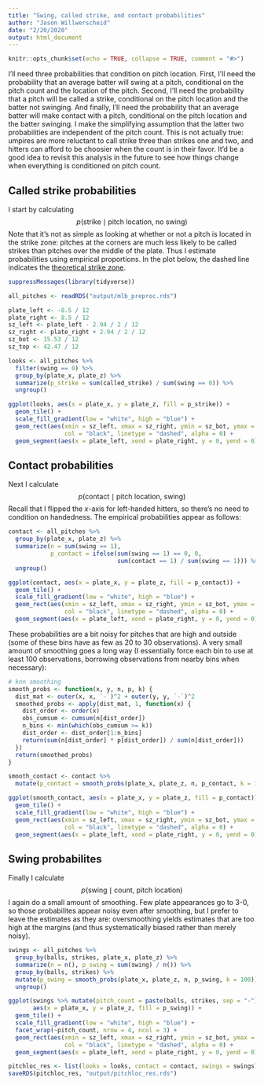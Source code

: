 ```yaml
---
title: "Swing, called strike, and contact probabilities"
author: "Jason Willwerscheid"
date: "2/20/2020"
output: html_document
---
```


```r
knitr::opts_chunk$set(echo = TRUE, collapse = TRUE, comment = "#>")
```

I'll need three probabilities that condition on pitch location. First, I'll need the probability that an average batter will swing at a pitch, conditional on the pitch count and the location of the pitch. Second, I'll need the probability that a pitch will be called a strike, conditional on the pitch location and the batter not swinging. And finally, I'll need the probability that an average batter will make contact with a pitch, conditional on the pitch location and the batter swinging. I make the simplifying assumption that the latter two probabilities are independent of the pitch count. This is not actually true: umpires are more reluctant to call strike three than strikes one and two, and hitters can afford to be choosier when the count is in their favor. It'd be a good idea to revisit this analysis in the future to see how things change when everything is conditioned on pitch count.

## Called strike probabilities

I start by calculating
$$ p(\text{strike} \mid \text{pitch location, no swing}) $$
Note that it's not as simple as looking at whether or not a pitch is located in the strike zone: pitches at the corners are much less likely to be called strikes than pitches over the middle of the plate. Thus I estimate probabilities using empirical proportions. In the plot below, the dashed line indicates the [theoretical strike zone](https://www.baseballprospectus.com/news/article/37347/robo-strike-zone-not-simple-think/).

```r
suppressMessages(library(tidyverse))

all_pitches <- readRDS("output/mlb_preproc.rds")

plate_left <- -8.5 / 12
plate_right <- 8.5 / 12
sz_left <- plate_left - 2.94 / 2 / 12
sz_right <- plate_right + 2.94 / 2 / 12
sz_bot <- 15.53 / 12
sz_top <- 42.47 / 12

looks <- all_pitches %>%
  filter(swing == 0) %>%
  group_by(plate_x, plate_z) %>%
  summarize(p_strike = sum(called_strike) / sum(swing == 0)) %>%
  ungroup()

ggplot(looks, aes(x = plate_x, y = plate_z, fill = p_strike)) + 
  geom_tile() +
  scale_fill_gradient(low = "white", high = "blue") +
  geom_rect(aes(xmin = sz_left, xmax = sz_right, ymin = sz_bot, ymax = sz_top),
                col = "black", linetype = "dashed", alpha = 0) +
  geom_segment(aes(x = plate_left, xend = plate_right, y = 0, yend = 0))
```

## Contact probabilities

Next I calculate
$$ p(\text{contact} \mid \text{pitch location, swing}) $$
Recall that I flipped the $x$-axis for left-handed hitters, so there's no need to condition on handedness. The empirical probabilities appear as follows:

```r
contact <- all_pitches %>%
  group_by(plate_x, plate_z) %>%
  summarize(n = sum(swing == 1), 
            p_contact = ifelse(sum(swing == 1) == 0, 0, 
                               sum(contact == 1) / sum(swing == 1))) %>%
  ungroup() 

ggplot(contact, aes(x = plate_x, y = plate_z, fill = p_contact)) + 
  geom_tile() +
  scale_fill_gradient(low = "white", high = "blue") +
  geom_rect(aes(xmin = sz_left, xmax = sz_right, ymin = sz_bot, ymax = sz_top),
                col = "black", linetype = "dashed", alpha = 0) +
  geom_segment(aes(x = plate_left, xend = plate_right, y = 0, yend = 0))
```

These probabilities are a bit noisy for pitches that are high and outside (some of these bins have as few as 20 to 30 observations). A very small amount of smoothing goes a long way (I essentially force each bin to use at least 100 observations, borrowing observations from nearby bins when necessary):

```r
# knn smoothing
smooth_probs <- function(x, y, n, p, k) {
  dist_mat <- outer(x, x, `-`)^2 + outer(y, y, `-`)^2
  smoothed_probs <- apply(dist_mat, 1, function(x) {
    dist_order <- order(x)
    obs_cumsum <- cumsum(n[dist_order])
    n_bins <- min(which(obs_cumsum >= k))
    dist_order <- dist_order[1:n_bins]
    return(sum(n[dist_order] * p[dist_order]) / sum(n[dist_order]))
  })
  return(smoothed_probs)
}

smooth_contact <- contact %>%
  mutate(p_contact = smooth_probs(plate_x, plate_z, n, p_contact, k = 100))

ggplot(smooth_contact, aes(x = plate_x, y = plate_z, fill = p_contact)) + 
  geom_tile() +
  scale_fill_gradient(low = "white", high = "blue") +
  geom_rect(aes(xmin = sz_left, xmax = sz_right, ymin = sz_bot, ymax = sz_top),
                col = "black", linetype = "dashed", alpha = 0) +
  geom_segment(aes(x = plate_left, xend = plate_right, y = 0, yend = 0))
```

## Swing probabilites

Finally I calculate
$$ p(\text{swing} \mid \text{count, pitch location}) $$
I again do a small amount of smoothing. Few plate appearances go to 3-0, so those probabilites appear noisy even after smoothing, but I prefer to leave the estimates as they are: oversmoothing yields estimates that are too high at the margins (and thus systematically biased rather than merely noisy).

```r
swings <- all_pitches %>%
  group_by(balls, strikes, plate_x, plate_z) %>%
  summarize(n = n(), p_swing = sum(swing) / n()) %>%
  group_by(balls, strikes) %>%
  mutate(p_swing = smooth_probs(plate_x, plate_z, n, p_swing, k = 100)) %>%
  ungroup()

ggplot(swings %>% mutate(pitch_count = paste(balls, strikes, sep = "-")), 
       aes(x = plate_x, y = plate_z, fill = p_swing)) +
  geom_tile() +
  scale_fill_gradient(low = "white", high = "blue") +
  facet_wrap(~pitch_count, nrow = 4, ncol = 3) +
  geom_rect(aes(xmin = sz_left, xmax = sz_right, ymin = sz_bot, ymax = sz_top),
                col = "black", linetype = "dashed", alpha = 0) +
  geom_segment(aes(x = plate_left, xend = plate_right, y = 0, yend = 0))
```

```r
pitchloc_res <- list(looks = looks, contact = contact, swings = swings)
saveRDS(pitchloc_res, "output/pitchloc_res.rds")
```